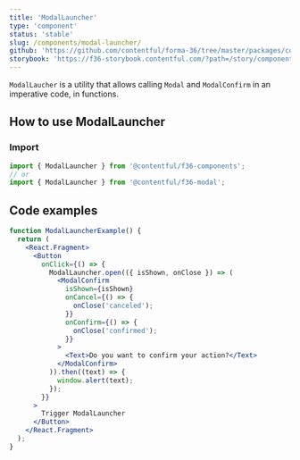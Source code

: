 ```yaml
---
title: 'ModalLauncher'
type: 'component'
status: 'stable'
slug: /components/modal-launcher/
github: 'https://github.com/contentful/forma-36/tree/master/packages/components/modal/src'
storybook: 'https://f36-storybook.contentful.com/?path=/story/components-modal-modallauncher--basic'
---
```


`ModalLaucher` is a utility that allows calling `Modal` and `ModalConfirm` in an imperative code, in functions.

## How to use ModalLauncher

### Import

```js static=true
import { ModalLauncher } from '@contentful/f36-components';
// or
import { ModalLauncher } from '@contentful/f36-modal';
```

## Code examples

```jsx
function ModalLauncherExample() {
  return (
    <React.Fragment>
      <Button
        onClick={() => {
          ModalLauncher.open(({ isShown, onClose }) => (
            <ModalConfirm
              isShown={isShown}
              onCancel={() => {
                onClose('canceled');
              }}
              onConfirm={() => {
                onClose('confirmed');
              }}
            >
              <Text>Do you want to confirm your action?</Text>
            </ModalConfirm>
          )).then((text) => {
            window.alert(text);
          });
        }}
      >
        Trigger ModalLauncher
      </Button>
    </React.Fragment>
  );
}
```
